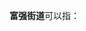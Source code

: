 '''富强街道'''可以指：
{{PRC admin/disambig|23/02/07/002/000|23/06/02/007/000|23/09/04/003/000}}
{{disambig|cat=四字乡级行政区划消歧义}}